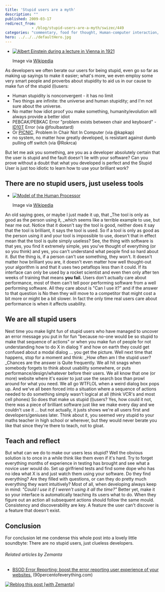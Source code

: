```yaml
---
title: 'Stupid users are a myth'
description: ""
published: 2009-03-17
redirect_from: 
            - /blog/stupid-users-are-a-myth/swizec/449
categories: "commentary, food for thought, Human-computer interaction, society, Uncategorized, Usability"
hero: ../../../defaultHero.jpg
---
```

- [![Albert Einstein during a lecture in Vienna in 1921](http://upload.wikimedia.org/wikipedia/commons/thumb/a/af/Einstein1921_by_F_Schmutzer_2.jpg/202px-Einstein1921_by_F_Schmutzer_2.jpg "Albert Einstein during a lecture in Vienna in 1921")](http://commons.wikipedia.org/wiki/Image:Einstein1921_by_F_Schmutzer_2.jpg)

  Image via [Wikipedia](http://commons.wikipedia.org/wiki/Image:Einstein1921_by_F_Schmutzer_2.jpg)

As developers we often berate our users for being stupid, even go so far as making up sayings to make it easier; what&#x27;s more, we even employ some very smart people and proverbs about stupidity to aid us in our cause to make fun of the stupid (l)users:

- Human stupidity is nonconvergent - it has no limit
- Two things are infinite: the universe and human stupidity; and I&#x27;m not sure about the universe.
- No matter how idiot proof you make something, humanity/evolution will always provide a better idiot
- PEBCAK/PEBKAC Error &quot;problem exists between chair and keyboard&quot; - [ID10T](http://en.wikipedia.org/wiki/ID-Ten-T_Error "ID-Ten-T Error") Error (via @foulbastard)
- Or [PICNIC](http://en.wikipedia.org/wiki/PEBKAC "PEBKAC"). Problem In Chair Not In Computer (via @kapkap)
- no system, no matter how greatly developed, is resistant against dumb pulling off switch (via @Rokrca)

But let me ask you something, are you as a developer absolutely certain that the user is stupid and the fault doesn&#x27;t lie with your software? Can you prove without a doubt that what you developed is perfect and the Stupid User is just too idiotic to learn how to use your brilliant work?

## <!--more-->

## There are no stupid users, just useless tools

- [![Model of the Human Processor](http://upload.wikimedia.org/wikipedia/commons/thumb/6/66/HumanProcessorModel.jpg/202px-HumanProcessorModel.jpg "Model of the Human Processor")](http://commons.wikipedia.org/wiki/Image:HumanProcessorModel.jpg)

  Image via [Wikipedia](http://commons.wikipedia.org/wiki/Image:HumanProcessorModel.jpg)

An old saying goes, or maybe I just made it up, that _The tool is only as good as the person using it, _which seems like a terrible example to use, but hear me out. Notice that it doesn&#x27;t say the tool is good, neither does it say that the tool is brilliant, it says the tool is used. So if a tool is only as good as the person using it and your tool is impossible to use, doesn&#x27;t that in effect mean that the tool is quite simply useless? See, the thing with software is that yes, you find it extremely simple, yes you&#x27;ve thought of everything (or so you think) and yes, you can&#x27;t understand what people find so hard about it. But the thing is, if a person can&#x27;t use something, they won&#x27;t. It doesn&#x27;t matter how brilliant you are, it doesn&#x27;t even matter how well thought-out your algorithm is and that it uses two petaflops less than it could. If its interface can only be used by a rocket scientist and even then only after ten weeks of training that means **you fail.** Users don&#x27;t actually care about performance, most of them can&#x27;t tell poor performing software from a well performing software. All they care about is &quot;Can I use it?&quot; and if the answer to that question is No then they will move to a competitor that might cost a bit more or might be a bit slower. In fact the only time real users care about performance is when it affects usability.

## We are all stupid users

Next time you make light fun of stupid users who have managed to uncover an error message you put in for fun &quot;because no-one would be so stupid to make that sequence of actions&quot; or when you make fun of people for not understanding how to do X in dialog Y and how on earth they could get confused about a modal dialog ... you get the picture. Well next time that happens, stop for a moment and think: _How often am I the stupid user? _Chances are the answer is Quite frequently. We all hit snags when somebody forgets to think about usability somewhere, or puts performance/design/whatever before their users. We all know that one (or more) website where it&#x27;s easier to just use the search box than prowl around for what you need. We all go WTFLOL when a weird dialog box pops up. And we&#x27;ve all been forced into a situation where a sequence of actions needed to do something simply wasn&#x27;t logical at all (think VCR&#x27;s and most cell phones) So does that make us stupid (l)users? Yes, how could it not, there was a piece of brilliant software just like we make every day and we couldn&#x27;t use it ... but not actually, it justs shows we&#x27;re all users first and developers/geniuses later. Think about it, you seemed very stupid to your maths teacher in high school or wherever, but they would never berate you like that since they&#x27;re there to teach, not to gloat.

## Teach and reflect

But what can we do to make our users less stupid? Well the obvious solution is to once in a while think like them even if it&#x27;s hard. Try to forget everything months of experience in testing has brought and see what a novice user would do. Set up girlfriend tests and find some dope who has no idea what X is and just watch them using your software. Do they find everything? Are they filled with questions, or can they do pretty much everything they want intuitively? Most of all, when developing always keep in mind: _&quot;Could I use it if I weren&#x27;t using it all the time?&quot;_ Better yet, make it so your interface is automatically teaching its users what to do. When they figure out an action all subsequent actions should follow the same mould. Consistency and discoverability are key. A feature the user can&#x27;t discover is a feature that doesn&#x27;t exist.

## Conclusion

For conclusion let me condense this whole post into a lovely little soundbyte: There are no stupid users, just clueless developers.

###### Related articles by Zemanta

- [BSOD Error Reporting: boost the error reporting user experience of your websites.](http://www.90percentofeverything.com/2009/03/12/bsod-error-reporting-boost-the-error-reporting-user-experience-of-your-websites/) (90percentofeverything.com)

[![Reblog this post \[with Zemanta\]](http://img.zemanta.com/reblog_e.png?x-id=a4e997fb-c78f-452d-be4d-afff7b41df05)](http://reblog.zemanta.com/zemified/a4e997fb-c78f-452d-be4d-afff7b41df05/ "Zemified by Zemanta")